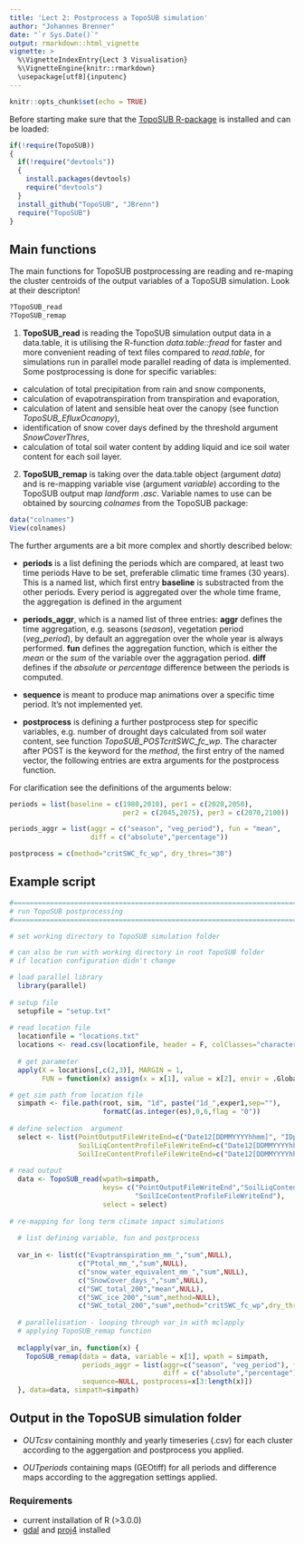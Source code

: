 ```yaml
---
title: 'Lect 2: Postprocess a TopoSUB simulation'
author: "Johannes Brenner"
date: "`r Sys.Date()`"
output: rmarkdown::html_vignette
vignette: >
  %\VignetteIndexEntry{Lect 3 Visualisation}
  %\VignetteEngine{knitr::rmarkdown}
  \usepackage[utf8]{inputenc}
---
```


```r
knitr::opts_chunk$set(echo = TRUE)
```

Before starting make sure that the [TopoSUB R-package](https://github.com/JBrenn/TopoSUB) is installed and can be loaded:

```r

if(!require(TopoSUB))
{
  if(!require("devtools"))
  {
    install.packages(devtools)
    require("devtools")
  }
  install_github("TopoSUB", "JBrenn")
  require("TopoSUB")
}

```

## Main functions

The main functions for TopoSUB postprocessing are reading and re-maping the cluster centroids of the output variables of a TopoSUB simulation. Look at their descripton!

```r

?TopoSUB_read
?TopoSUB_remap

```

1. **TopoSUB_read** is reading the TopoSUB simulation output data in a data.table, it is utilising the R-function _data.table::fread_ for faster and more convenient reading of text files compared to _read.table_, for simulations run in parallel mode parallel reading of data is implemented. Some postprocessing is done for specific variables:

* calculation of total precipitation from rain and snow components,
* calculation of evapotranspiration from transpiration and evaporation,
* calculation of latent and sensible heat over the canopy (see function _TopoSUB_EfluxOcanopy_),
* identification of snow cover days defined by the threshold argument _SnowCoverThres_,
* calculation of total soil water content by adding liquid and ice soil water content for each soil layer.

2. **TopoSUB_remap** is taking over the data.table object (argument _data_) and is re-mapping variable vise (argument _variable_) according to the TopoSUB output map _landform .asc_. Variable names to use can be obtained by sourcing _colnames_ from the TopoSUB package:

```r

data("colnames")
View(colnames)

```

The further arguments are a bit more complex and shortly described below:

* **periods** is a list defining the periods which are compared, at least two time periods Have to be set, preferable climatic time frames (30 years). This is a named list, which first entry **baseline** is substracted from the other periods. Every period is aggregated over the whole time frame, the aggregation is defined in the argument

* **periods_aggr**, which is a named list of three entries: **aggr** defines the time aggregation, e.g. seasons (_season_), vegetation period (_veg_period_), by default an aggregation over the whole year is always performed. **fun** defines the aggregation function, which is either the _mean_ or the _sum_ of the variable  over the aggragation period. **diff** defines if the _absolute_ or _percentage_ difference between the periods is computed.

* **sequence** is meant to produce map animations over a specific time period. It's not implemented yet.

* **postprocess** is defining a further postprocess step for specific variables, e.g. number of drought days calculated from soil water content, see function _TopoSUB_POSTcritSWC_fc_wp_. The character after POST is the keyword for the _method_, the first entry of the named vector, the following entries are extra arguments for the postprocess function.

For clarification see the definitions of the arguments below:

```r

periods = list(baseline = c(1980,2010), per1 = c(2020,2050), 
                            per2 = c(2045,2075), per3 = c(2070,2100))

periods_aggr = list(aggr = c("season", "veg_period"), fun = "mean", 
                    diff = c("absolute","percentage"))

postprocess = c(method="critSWC_fc_wp", dry_thres="30")

```


## Example script

```r
#==============================================================================
# run TopoSUB postprocessing
#==============================================================================

# set working directory to TopoSUB simulation folder

# can also be run with working directory in root TopoSUB folder
# if location configuration didn't change

# load parallel library
  library(parallel)
  
# setup file
  setupfile = "setup.txt"
  
# read location file
  locationfile = "locations.txt"
  locations <- read.csv(locationfile, header = F, colClasses="character")
  
  # get parameter
  apply(X = locations[,c(2,3)], MARGIN = 1,
        FUN = function(x) assign(x = x[1], value = x[2], envir = .GlobalEnv) )

# get sim path from location file
  simpath <- file.path(root, sim, "1d", paste("1d_",exper1,sep=""), 
                       formatC(as.integer(es),0,6,flag = "0"))
  
# define selection  argument  
  select <- list(PointOutputFileWriteEnd=c("Date12[DDMMYYYYhhmm]", "IDpoint", "Tair[C]", "Prain_over_canopy[mm]", "Psnow_over_canopy[mm]", "snow_water_equivalent[mm]", "Evap_surface[mm]", "Trasp_canopy[mm]", "Hv[W/m2]", "LEv[W/m2]", "Hg_unveg[W/m2]", "LEg_unveg[W/m2]", "Hg_veg[W/m2]", "LEg_veg[W/m2]", "Canopy_fraction[-]"), 
                 SoilLiqContentProfileFileWriteEnd=c("Date12[DDMMYYYYhhmm]", "IDpoint", "20.000000", "50.000000", "200.000000",  "500.000000"),
                 SoilIceContentProfileFileWriteEnd=c("Date12[DDMMYYYYhhmm]", "IDpoint", "20.000000", "50.000000", "200.000000", "500.000000"))
  
# read output
  data <- TopoSUB_read(wpath=simpath,
                       keys= c("PointOutputFileWriteEnd","SoilLiqContentProfileFileWriteEnd", 
                               "SoilIceContentProfileFileWriteEnd"),
                       select = select)
 
# re-mapping for long term climate impact simulations
  
  # list defining variable, fun and postprocess
  
  var_in <- list(c("Evaptranspiration_mm_","sum",NULL), 
                 c("Ptotal_mm_","sum",NULL),
                 c("snow_water_equivalent_mm_","sum",NULL), 
                 c("SnowCover_days_","sum",NULL),
                 c("SWC_total_200","mean",NULL), 
                 c("SWC_ice_200","sum",method=NULL),
                 c("SWC_total_200","sum",method="critSWC_fc_wp",dry_thres="30"))
  
  # parallelisation - looping through var_in with mclapply
  # applying TopoSUB_remap function
  
  mclapply(var_in, function(x) {
    TopoSUB_remap(data = data, variable = x[1], wpath = simpath,
                  periods_aggr = list(aggr=c("season", "veg_period"), fun=x[2], 
                                      diff = c("absolute","percentage")),
                  sequence=NULL, postprocess=x[3:length(x)])
  }, data=data, simpath=simpath)

```


## Output in the TopoSUB simulation folder

* _OUTcsv_ containing monthly and yearly timeseries (.csv) for each cluster according to the aggergation and postprocess you applied. 

* _OUTperiods_ containing maps (GEOtiff) for all periods and difference maps according to the aggregation settings applied.

### Requirements

* current installation of R (>3.0.0)
* [gdal](http://www.gdal.org/) and [proj4](https://github.com/OSGeo/proj.4) installed
